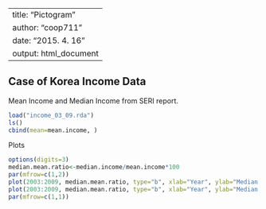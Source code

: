 -----
title: "Pictogram"
author: "coop711"
date: "2015. 4. 16"
output: html_document
-----

Case of Korea Income Data
-------------------------

Mean Income and Median Income from SERI report.

```r
load("income_03_09.rda")
ls()
cbind(mean=mean.income, )
```

Plots

```r
options(digits=3)
median.mean.ratio<-median.income/mean.income*100
par(mfrow=c(1,2))
plot(2003:2009, median.mean.ratio, type="b", xlab="Year", ylab="Median by Mean Income Ratio (%)")
plot(2003:2009, median.mean.ratio, type="b", xlab="Year", ylab="Median by Mean Income Ratio (%)", ylim=c(60,100))
par(mfrow=c(1,1))
```


